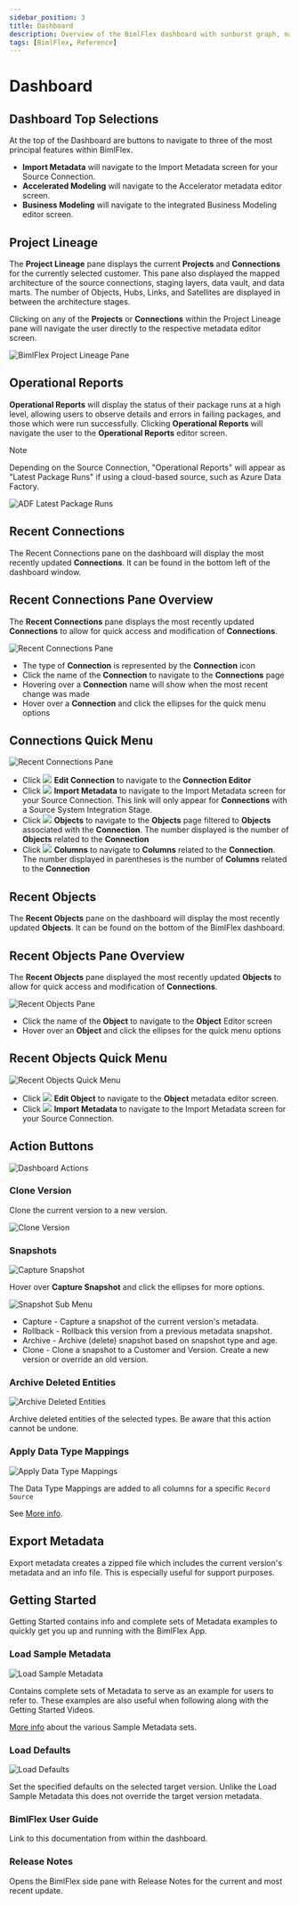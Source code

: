 ```yaml
---
sidebar_position: 3
title: Dashboard
description: Overview of the BimlFlex dashboard with sunburst graph, navigation, menus, and loading data
tags: [BimlFlex, Reference]
---
```



# Dashboard

<InclHeaderDashboard />

## Dashboard Top Selections

At the top of the Dashboard are buttons to navigate to three of the most principal features within BimlFlex.

- **Import Metadata** will navigate to the Import Metadata screen for your Source Connection.  
- **Accelerated Modeling** will navigate to the Accelerator metadata editor screen.  
- **Business Modeling** will navigate to the integrated Business Modeling editor screen.

## Project Lineage

The **Project Lineage** pane displays the current **Projects** and **Connections** for the currently selected customer.
This pane also displayed the mapped architecture of the source connections, staging layers, data vault, and data marts.
The number of Objects, Hubs, Links, and Satellites are displayed in between the architecture stages.

Clicking on any of the **Projects** or **Connections** within the Project Lineage pane will navigate the user directly to the respective metadata editor screen.

![BimlFlex Project Lineage Pane](images/bfx-project-lineage-pane.png "BimlFlex Project Lineage Pane")

## Operational Reports

**Operational Reports** will display the status of their package runs at a high level, allowing users to observe details and errors in failing packages, and those which were run successfully. Clicking **Operational Reports** will navigate the user to the **Operational Reports** editor screen.

>[!NOTE]
> Depending on the Source Connection, "Operational Reports" will appear as "Latest Package Runs" if using a cloud-based source, such as Azure Data Factory.
>
> ![ADF Latest Package Runs](images/bfx-dashboard-latest-runs.png "ADF Latest Package Runs")

## Recent Connections

The Recent Connections pane on the dashboard will display the most recently updated **Connections**. It can be found in the bottom left of the dashboard window.

## Recent Connections Pane Overview

The **Recent Connections** pane displays the most recently updated **Connections** to allow for quick access and modification of **Connections**.

![Recent Connections Pane](images/dashboard-recent-connections.64527.png "Connection Pane Overview")

- The type of **Connection** is represented by the **Connection** icon
- Click the name of the **Connection** to navigate to the **Connections** page
- Hovering over a **Connection** name will show when the most recent change was made
- Hover over a **Connection** and click the ellipses for the quick menu options

## Connections Quick Menu

![Recent Connections Pane](images/dashboard-recent-connections-menu.64527.png "Connection Pane Overview")

- Click <img class="icon-inline" src="images/svg-icons/connections.svg" /> **Edit Connection** to navigate to the **Connection Editor**
- Click <img class="icon-inline" src="images/svg-icons/import-metadata.svg" /> **Import Metadata** to navigate to the Import Metadata screen for your Source Connection. This link will only appear for **Connections** with a Source System Integration Stage.
- Click <img class="icon-inline" src="images/svg-icons/objects.svg" /> **Objects** to navigate to the **Objects** page filtered to **Objects** associated with the **Connection**. The number displayed is the number of **Objects** related to the **Connection**
- Click <img class="icon-inline" src="images/svg-icons/columns.svg" /> **Columns** to navigate to **Columns** related to the **Connection**. The number displayed in parentheses is the number of **Columns** related to the **Connection**

## Recent Objects

The **Recent Objects** pane on the dashboard will display the most recently updated **Objects**. It can be found on the bottom of the BimlFlex dashboard.

## Recent Objects Pane Overview

The **Recent Objects** pane displayed the most recently updated **Objects** to allow for quick access and modification of **Connections**.

![Recent Objects Pane](images/bfx-dashboard-recent-objects.png "Recent Objects Pane")

- Click the name of the **Object** to navigate to the **Object** Editor screen
- Hover over an **Object** and click the ellipses for the quick menu options

## Recent Objects Quick Menu

![Recent Objects Quick Menu](images/bfx-dashboard-recent-objects-quick-menu.png "Recent Objects Quick Menu")

- Click <img class="icon-inline" src="images/svg-icons/objects.svg" /> **Edit Object** to navigate to the **Object** metadata editor screen.
- Click <img class="icon-inline" src="images/svg-icons/import-metadata.svg" /> **Import Metadata** to navigate to the Import Metadata screen for your Source Connection.

## Action Buttons

![Dashboard Actions](images/bimlflex-app-dashboard-actions.png "Dashboard Actions")

### Clone Version

Clone the current version to a new version.

<img
    src="images/bimlflex-app-dashboard-clone-version.png"
    class="bordered-image"
    title="Clone Version"
/>

### Snapshots

<img
    src="images/bimlflex-app-dashboard-snapshots.png"
    class="bordered-image"
    title="Capture Snapshot"
/>

Hover over **Capture Snapshot** and click the ellipses for more options.

<img
    src="images/bimlflex-app-dashboard-snapshots-submenu.png"
    class="bordered-image"
    title="Snapshot Sub Menu"
/>

* Capture - Capture a snapshot of the current version's metadata.
* Rollback - Rollback this version from a previous metadata snapshot.
* Archive - Archive (delete) snapshot based on snapshot type and age.
* Clone - Clone a snapshot to a Customer and Version. Create a new version or override an old version.

### Archive Deleted Entities

<img
    src="images/bimlflex-app-dashboard-archive-entities.png"
    class="bordered-image"
    title="Archive Deleted Entities"
/>

Archive deleted entities of the selected types. Be aware that this action cannot be undone.

### Apply Data Type Mappings

<img
    src="images/bimlflex-app-dashboard-apply-data-type-mappings.png"
    class="bordered-image"
    title="Apply Data Type Mappings"
/>

The Data Type Mappings are added to all columns for a specific `Record Source`

See [More info](bimlflex-data-type-mappings).

## Export Metadata

Export metadata creates a zipped file which includes the current version's metadata and an info file. This is especially useful for support purposes.

## Getting Started

Getting Started contains info and complete sets of Metadata examples to quickly get you up and running with the BimlFlex App.

### Load Sample Metadata

<img
    src="images/bimlflex-app-dashboard-sample-metadata.png"
    class="bordered-image"
    title="Load Sample Metadata"
/>

Contains complete sets of Metadata to serve as an example for users to refer to. These examples are also useful when following along with the Getting Started Videos.

[More info](bimlflex-sample-metadata) about the various Sample Metadata sets.

### Load Defaults

<img
    src="images/bimlflex-app-dashboard-load-defaults.png"
    class="bordered-image"
    title="Load Defaults"
/>

Set the specified defaults on the selected target version. Unlike the Load Sample Metadata this does not override the target version metadata.

### BimlFlex User Guide

Link to this documentation from within the dashboard.

### Release Notes

Opens the BimlFlex side pane with Release Notes for the current and most recent update.